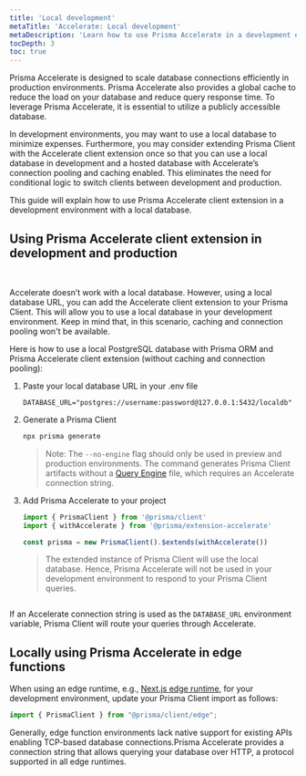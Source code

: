 ```yaml
---
title: 'Local development'
metaTitle: 'Accelerate: Local development'
metaDescription: 'Learn how to use Prisma Accelerate in a development environment.'
tocDepth: 3
toc: true
---
```


<TopBlock>

Prisma Accelerate is designed to scale database connections efficiently in production environments. Prisma Accelerate also provides a global cache to reduce the load on your database and reduce query response time. To leverage Prisma Accelerate, it is essential to utilize a publicly accessible database.

In development environments, you may want to use a local database to minimize expenses. Furthermore, you may consider extending Prisma Client with the Accelerate client extension once so that you can use a local database in development and a hosted database with Accelerate’s connection pooling and caching enabled. This eliminates the need for conditional logic to switch clients between development and production.

This guide will explain how to use Prisma Accelerate client extension in a development environment with a local database.

</TopBlock>

## Using Prisma Accelerate client extension in development and production

<br />
<img src="images/accelerate-in-dev.png" alt="" />

Accelerate doesn’t work with a local database. However, using a local database URL, you can add the Accelerate client extension to your Prisma Client. This will allow you to use a local database in your development environment. Keep in mind that, in this scenario, caching and connection pooling won't be available.

Here is how to use a local PostgreSQL database with Prisma ORM and Prisma Accelerate client extension (without caching and connection pooling):

1. Paste your local database URL in your .env file

   ```.env
   DATABASE_URL="postgres://username:password@127.0.0.1:5432/localdb"
   ```

2. Generate a Prisma Client

   ```bash
   npx prisma generate
   ```

   > Note: The `--no-engine` flag should only be used in preview and production environments. The command generates Prisma Client artifacts without a [Query Engine](/concepts/components/prisma-engines) file, which requires an Accelerate connection string.

3. Add Prisma Accelerate to your project

   ```typescript
   import { PrismaClient } from '@prisma/client'
   import { withAccelerate } from '@prisma/extension-accelerate'

   const prisma = new PrismaClient().$extends(withAccelerate())
   ```

   > The extended instance of Prisma Client will use the local database. Hence, Prisma Accelerate will not be used in your development environment to respond to your Prisma Client queries.

<img src="images/accelerate-in-prod.png" alt="" />

If an Accelerate connection string is used as the `DATABASE_URL` environment variable, Prisma Client will route your queries through Accelerate.

## Locally using Prisma Accelerate in edge functions

When using an edge runtime, e.g., [Next.js edge runtime](https://nextjs.org/docs/app/building-your-application/rendering/edge-and-nodejs-runtimes#edge-runtime), for your development environment, update your Prisma Client import as follows:

```typescript
import { PrismaClient } from "@prisma/client/edge";
```

Generally, edge function environments lack native support for existing APIs enabling TCP-based database connections.Prisma Accelerate provides a connection string that allows querying your database over HTTP, a protocol supported in all edge runtimes.
